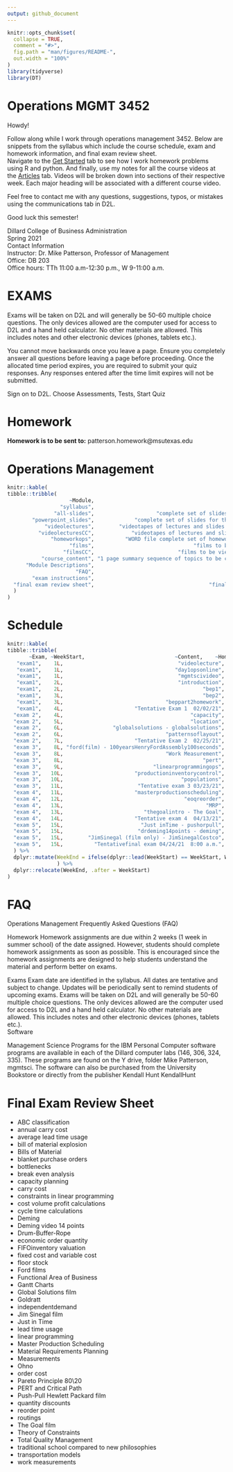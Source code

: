 ```yaml
---
output: github_document
---
```


<!-- README.md is generated from README.Rmd. Please edit that file -->

```r
knitr::opts_chunk$set(
  collapse = TRUE,
  comment = "#>",
  fig.path = "man/figures/README-",
  out.width = "100%"
)
library(tidyverse)
library(DT)
```

# Operations MGMT 3452

Howdy!   

Follow along while I work through operations management 3452. Below are snippets from 
the syllabus which include the course schedule, exam and 
homework information, and final exam review sheet.    
Navigate to the [Get Started](https://www.bill-ash.com/operationsMgmt/articles/operationsMgmt.html) tab to see how I work homework problems using R and python. And finally, use my 
notes for all the course videos at the
[Articles](https://www.bill-ash.com/operationsMgmt/articles/week-1-ops-online.html)
tab. Videos will be broken down into sections of their respective week. Each major heading 
will be associated with a different course video.  

Feel free to contact me with any questions, suggestions, typos, or mistakes using
the communications tab in D2L.  

Good luck this semester!  

<!-- badges: start -->
<!-- badges: end -->

Dillard College of Business Administration  
Spring 2021  
Contact Information  
Instructor:	Dr. Mike Patterson, Professor of Management  
Office:	DB 203  
Office hours:	TTh 11:00 a.m-12:30 p.m., W 9-11:00 a.m.   


# EXAMS 

Exams will be taken on D2L and will generally be 50-60 multiple choice questions.  The only devices allowed are the computer used for access to D2L and a hand held calculator.  No other materials are allowed.  This includes notes and other electronic devices (phones, tablets etc.).  
 
You cannot move backwards once you leave a page.  Ensure you completely answer all questions before leaving a page before proceeding.  Once the allocated time period expires, you are required to submit your quiz responses.  Any responses entered after the time limit expires will not be submitted.

Sign on to D2L.  Choose Assessments, Tests, Start Quiz


# Homework 

**Homework is to be sent to:** patterson.homework@msutexas.edu

# Operations Management 	


```r
knitr::kable(
tibble::tribble(
                    ~Module,                                                            ~Description,
                 "syllabus",                                               "syllabus for this class",
               "all-slides",                    "complete set of slides for the semester PDF format",
        "powerpoint_slides",             "complete set of slides for the semester PowerPoint format",
            "videolectures",        "videotapes of lectures and slides with audio lectures (not CC)",
          "videolecturesCC",            "videotapes of lectures and slides with audio lectures (CC)",
              "homeworkops",          "WORD file complete set of homework documents to be completed",
                    "films",                                "films to be viewed during the semester",
                  "filmsCC",                           "films to be viewed during the semester (CC)",
           "course_content", "1 page summary sequence of topics to be covered and examination dates",
      "Module Descriptions",                                                         "This document",
                      "FAQ",                                            "Frequently asked questions",
        "exam instructions",                                                 "D2L exam instructions",
  "final exam review sheet",                                     "final exam list of topics on exam"
  )
)


```

# Schedule 

```r
knitr::kable(
tibble::tribble(
       ~Exam, ~WeekStart,                             ~Content,    ~HomeWork,
   "exam1",    1L,                                     "videolecture",           NA,
   "exam1",    1L,                                    "day1opsonline",           NA,
   "exam1",    1L,                                     "mgmtscivideo",           NA,
   "exam1",    2L,                                     "introduction",           NA,
   "exam1",    2L,                                             "bep1",   "prbs 1-3",
   "exam1",    3L,                                             "bep2",           NA,
   "exam1",    3L,                                 "beppart2homework",           NA,
   "exam1",    4L,                       "Tentative Exam 1  02/02/21",           NA,
  "exam 2",    4L,                                         "capacity",           NA,
  "exam 2",    5L,                                         "location",   "prbs 4-7",
  "exam 2",    6L,                "globalsolutions - globalsolutions",           NA,
  "exam 2",    6L,                                 "patternsoflayout",           NA,
  "exam 2",    7L,                       "Tentative Exam 2  02/25/21",           NA,
  "exam 3",    8L, "ford(film) - 100yearsHenryFordAssembly100seconds",           NA,
  "exam 3",    8L,                                 "Work Measurement",           NA,
  "exam 3",    8L,                                             "pert",   "prbs 8-9",
  "exam 3",    9L,                             "linearprogrammingops", "prbs 10-12",
  "exam 3",   10L,                       "productioninventorycontrol",           NA,
  "exam 3",   10L,                                      "populations",           NA,
  "exam 3",   11L,                        "Tentative exam 3 03/23/21",           NA,
  "exam 4",   11L,                       "masterproductionscheduling",           NA,
  "exam 4",   12L,                                       "eoqreorder", "prbs 13-14",
  "exam 4",   13L,                                              "MRP", "prbs 14-17",
  "exam 4",   13L,                          "thegoalintro - The Goal",           NA,
  "exam 4",   14L,                       "Tentative exam 4  04/13/21",           NA,
  "exam 5",   15L,                         "Just inTime - pushorpull",           NA,
  "exam 5",   15L,                        "drdeming14points - deming",           NA,
  "exam 5",   15L,        "JimSinegal (film only) - JimSinegalCostco",           NA,
  "exam 5",   15L,          "Tentativefinal exam 04/24/21  8:00 a.m.",           NA
  ) %>% 
  dplyr::mutate(WeekEnd = ifelse(dplyr::lead(WeekStart) == WeekStart, WeekStart, WeekStart + 1)
                ) %>% 
  dplyr::relocate(WeekEnd, .after = WeekStart)
)

```

# FAQ 

Operations Management Frequently Asked Questions (FAQ)

Homework 
Homework assignments are due within 2 weeks (1 week in summer school) of the date assigned.  However, students should complete homework assignments as soon as possible.  This is encouraged since the homework assignments are designed to help students understand the material and perform better on exams.

Exams
Exam date are identified in the syllabus.  All dates are tentative and subject to change.  Updates will be periodically sent to remind students of upcoming exams.  Exams will be taken on D2L and will generally be 50-60 multiple choice questions.  The only devices allowed are the computer used for access to D2L and a hand held calculator.  No other materials are allowed.  This includes notes and other electronic devices (phones, tablets etc.).   
 Software
 
Management Science Programs for the IBM Personal Computer software programs are available in each of the Dillard computer labs (146, 306, 324, 335).  These programs are found on the Y drive, folder Mike Patterson,  mgmtsci.  The software can also be purchased from the University Bookstore or directly from the publisher Kendall Hunt KendallHunt


# Final Exam Review Sheet 

- ABC classification
- annual carry cost
- average lead time usage
- bill of material explosion
- Bills of Material
- blanket purchase orders
- bottlenecks
- break even analysis
- capacity planning
- carry cost
- constraints in linear programming
- cost volume profit calculations
- cycle time calculations
- Deming
- Deming video 14 points
- Drum-Buffer-Rope
- economic order quantity
- FIFO\LIFO inventory valuation
- fixed cost and variable cost
- floor stock
- Ford films
- Functional Area of Business
- Gantt Charts
- Global Solutions film
- Goldratt
- independent\dependent demand
- Jim Sinegal film
- Just in Time
- lead time usage
- linear programming 
- Master Production Scheduling
- Material Requirements Planning
- Measurements
- Ohno
- order cost
- Pareto Principle     80\20
- PERT and Critical Path
- Push-Pull Hewlett Packard film
- quantity discounts
- reorder point
- routings
- The Goal film
- Theory of Constraints
- Total Quality Management
- traditional school compared to new philosophies 
- transportation models
- work measurements

